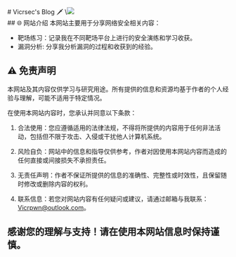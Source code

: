
<BaseLayout title="Home">
  <BaseCard title="Home">
    <div class="flex">
      <div class="p-6">
          # Vicrsec's Blog 🗡
          \<img src=1 onerror=一名喜欢摸鱼🐟的网络安全学习生👋！！！>
      </div>
    </div>

  </BaseCard>

  <BaseCard title="Home" image="/index.webp">
## 🌐 网站介绍
本网站主要用于分享网络安全相关内容：

* 靶场练习：记录我在不同靶场平台上进行的安全演练和学习收获。
* 漏洞分析: 分享我分析漏洞的过程和收获到的经验。

## ⚠️ 免责声明

本网站及其内容仅供学习与研究用途。所有提供的信息和资源均基于作者的个人经验与理解，可能不适用于特定情况。

在使用本网站内容时，您承认并同意以下条款：

 1. 合法使用：您应遵循适用的法律法规，不得将所提供的内容用于任何非法活动，包括但不限于攻击、入侵或干扰他人计算机系统。

 2. 风险自负：网站中的信息和指导仅供参考，作者对因使用本网站内容而造成的任何直接或间接损失不承担责任。

 3. 无责任声明：作者不保证所提供的信息的准确性、完整性或时效性，且保留随时修改或删除内容的权利。

 4. 联系信息：若您对网站内容有任何疑问或建议，请通过邮箱与我联系：Vicrpwn@outlook.com。

感谢您的理解与支持！请在使用本网站信息时保持谨慎。
---
  </BaseCard>
</BaseLayout>
